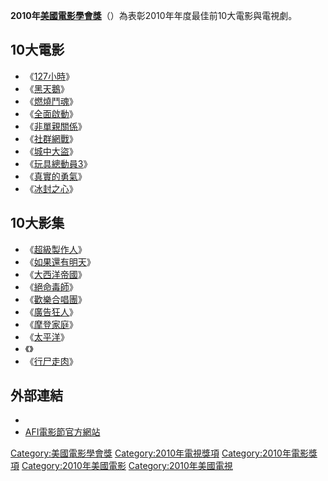 '''2010年[[美國電影學會|美國電影學會獎]]'''（{{lang-en|'''American Film Institute Awards 2011'''}}）為表彰2010年年度最佳前10大電影與電視劇。

== 10大電影 ==
*《[[127小時|127小時]]》
*《[[黑天鵝_(電影)|黑天鵝]]》
*《[[燃燒鬥魂|燃燒鬥魂]]》
*《[[全面啟動|全面啟動]]》
*《[[非單親關係|非單親關係]]》
*《[[社群網戰|社群網戰]]》
*《[[城中大盜|城中大盜]]》
*《[[玩具總動員3|玩具總動員3]]》
*《[[真實的勇氣|真實的勇氣]]》
*《[[冬天的骨頭|冰封之心]]》

== 10大影集 ==
*《[[超級製作人|超級製作人]]》
*《[[如果還有明天_(電視劇)|如果還有明天]]》
*《[[大西洋帝國|大西洋帝國]]》
*《[[絕命毒師|絕命毒師]]》
*《[[歡樂合唱團|歡樂合唱團]]》
*《[[廣告狂人|廣告狂人]]》
*《[[摩登家庭|摩登家庭]]》
*《[[太平洋_(電視劇)|太平洋]]》
*《{{link-en|星星的孩子|Temple Grandin (film)}}》
*《[[行尸走肉|行尸走肉]]》

== 外部連結 ==
*{{Official|http://www.afi.com/}}{{en}}
*[http://www.afi.com/afifest AFI電影節官方網站]{{Wayback|url=http://www.afi.com/afifest |date=20150121070723 }}{{en}}

{{美國電影學會獎}}

[[Category:美國電影學會獎|Category:美國電影學會獎]]
[[Category:2010年電視獎項|Category:2010年電視獎項]]
[[Category:2010年電影獎項|Category:2010年電影獎項]]
[[Category:2010年美國電影|Category:2010年美國電影]]
[[Category:2010年美國電視|Category:2010年美國電視]]